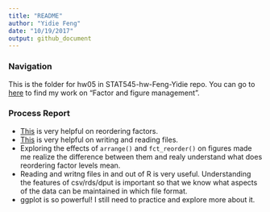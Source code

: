 ```yaml
---
title: "README"
author: "Yidie Feng"
date: "10/19/2017"
output: github_document
---
```


### Navigation

This is the folder for hw05 in STAT545-hw-Feng-Yidie repo. You can go to [here](https://github.com/yidie/STAT545-hw-Feng-Yidie/blob/master/hw05/Factor_and_figure_management.md) to find my work on "Factor and figure management".

### Process Report
- [This](http://stat545.com/block029_factors.html) is very helpful on reordering factors.
- [This](http://stat545.com/block026_file-out-in.html) is very helpful on writing and reading files.
- Exploring the effects of `arrange()` and `fct_reorder()` on figures made me realize the difference between them and realy understand what does reordering factor levels mean.
- Reading and writng files in and out of R is very useful. Understanding the features of csv/rds/dput is important so that we know what aspects of the data can be maintained in which file format.
- ggplot is so powerful! I still need to practice and explore more about it. 